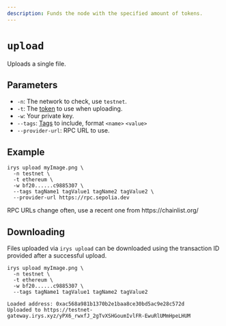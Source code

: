 ```yaml
---
description: Funds the node with the specified amount of tokens.
---
```



# `upload`

Uploads a single file.

## Parameters

- `-n`: The network to check, use `testnet`.
- `-t`: The [token](/build/data/features/supported-tokens) to use when uploading.
- `-w`: Your private key.
- `--tags`: [Tags](/build/data/features/tags) to include, format `<name>` `<value>`
- `--provider-url`: RPC URL to use. 

## Example

```console
irys upload myImage.png \
  -n testnet \
  -t ethereum \
  -w bf20......c9885307 \
  --tags tagName1 tagValue1 tagName2 tagValue2 \
  --provider-url https://rpc.sepolia.dev
```

<Callout type="info" emoji="ℹ️">
	RPC URLs change often, use a recent one from https://chainlist.org/
</Callout>

## Downloading

Files uploaded via `irys upload` can be downloaded using the transaction ID provided after a successful upload.

```console
irys upload myImage.png \
  -n testnet \
  -t ethereum \
  -w bf20......c9885307 \
  --tags tagName1 tagValue1 tagName2 tagValue2

Loaded address: 0xac568a981b1370b2e1baa8ce30bd5ac9e28c572d
Uploaded to https://testnet-gateway.irys.xyz/yPX6_rwxfJ_2gTvXSHGoumIvlFR-EwuRlUMmHpeLHUM
```

